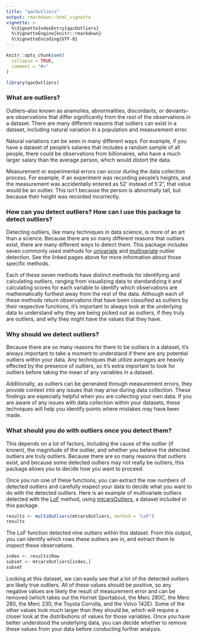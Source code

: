 ```yaml
---
title: "qacOutliers"
output: rmarkdown::html_vignette
vignette: >
  %\VignetteIndexEntry{qacOutliers}
  %\VignetteEngine{knitr::rmarkdown}
  %\VignetteEncoding{UTF-8}
---
```


```r
knitr::opts_chunk$set(
  collapse = TRUE,
  comment = "#>"
)
```

```r
library(qacOutliers)
```

### What are outliers? 
Outliers--also known as anamolies, abnormalities, discordants, or deviants--are observations that differ significantly from the rest of the observations in a dataset. There are many different reasons that outliers can exist in a dataset, including natural variation in a population and measurement error.

Natural variations can be seen in many different ways. For example, if you have a dataset of people's salaries that includes a random sample of all people, there could be observations from billionaires, who have a much larger salary than the average person, which would distort the data. 

Measurement or experimental errors can occur during the data collection process. For example, if an experiment was recording people's heights, and the measurement was accidentally entered as 52' instead of 5'2", that value would be an outlier. This isn't because the person is abnormally tall, but because their height was recorded incorrectly. 

### How can you detect outliers? How can I use this package to detect outliers?

Detecting outliers, like many techniques in data science, is more of an art than a science. Because there are so many different reasons that outliers exist, there are many different ways to detect them. This package includes seven commonly used methods for [univariate](Univariate.html) and [multivariate](Multivariate.html) outlier detection. See the linked pages above for more information about those specific methods. 

Each of these seven methods have distinct methods for identifying and calculating outliers, ranging from visualizing data to standardizing it and calculating scores for each variable to identify which observations are mathematically furthest away from the rest of the data. Although each of these methods return observations that have been classified as outliers by their respective functions, it's important to always look at the underlying data to understand why they are being picked out as outliers, if they truly are outliers, and why they might have the values that they have. 

### Why should we detect outliers?

Because there are so many reasons for there to be outliers in a dataset, it's always important to take a moment to understand if there are any potential outliers within your data. Any techniques that utilize averages are heavily effected by the presence of outliers, so it's extra important to look for outliers before taking the mean of any variables in a dataset. 

Additionally, as outliers can be generated through measurement errors, they provide context into any issues that may arise during data collection. These findings are especially helpful when you are collecting your own data. If you are aware of any issues with data collection within your datasets, these techniques will help you identify points where mistakes may have been made. 

### What should you do with outliers once you detect them? 

This depends on a lot of factors, including the cause of the outlier (if known), the magnitude of the outlier, and whether you believe the detected outliers are truly outliers. Because there are so many reasons that outliers exist, and because some detected outliers may not really be outliers, this package allows you to decide how you want to proceed. 

Once you run one of these functions, you can extract the row numbers of detected outliers and carefully inspect your data to decide what you want to do with the detected outliers. Here is an example of multivariate outliers detected with the [LoF](Multivariate.html#local-outlier-factor-lof) method, using [mtcarsOutliers](), a dataset included in this package. 

```r
results <- multiOutliers(mtcarsOutliers, method = "LoF")
results
```

The LoF function detected nine outliers within this dataset. From this output, you can identify which rows these outliers are in, and extract them to inspect these observations. 

```r
index <- results$Row
subset <- mtcarsOutliers[index,]
subset
```

Looking at this dataset, we can easily see that a lot of the detected outliers are likely true outliers. All of these values should be positive, so any negative values are likely the result of measurement error and can be removed (which takes out the Hornet Sportabout, the Merc 280C, the Merc 280, the Merc 230, the Toyota Corrolla, and the Volvo 142E). Some of the other values look much larger than they should be, which will require a closer look at the distributions of values for those variables. Once you have better understood the underlying data, you can decide whether to remove these values from your data before conducting further analysis. 

